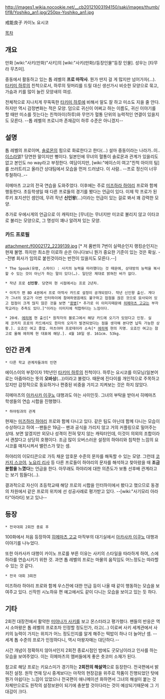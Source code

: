 http://images1.wikia.nocookie.net/__cb20121003194150/saki/images/thumb/f/f8/Yoshiko_an1.jpg/250px-Yoshiko_an1.jpg

戒能良子
카이노 요시코

[[목차]]

== 개요  ==
만화 [wiki:"사키(만화)"사키]의 [wiki:"사키(만화)/등장인물"등장 인물]. 성우는 [타무라 무츠미].

중동에서 활동하고 있는 톱 레벨의 '''프로 마작사'''. 뭔가 딴지 걸 게 많지만 넘어가자(…). [[타키미 하루]]의 친척으로서, 하루의 뒷머리를 드릴 대신 생선가시 비슷한 모양으로 묶고, 가슴과 키를 많이 늘린 모양새의 여성.

전체적으로 지나치게 무뚝뚝한 [[타키미 하루]]에 비해서 말도 잘 하고 미소도 지을 줄 안다. 하지만 역시 감정변화는 적은 모양. 덤으로 귀신이 어쩌고 하는 이름도, 귀신 이야기를 할 때만 미소를 짓는다는 친척아이(하루)와 무언가 혈통 단위의 능력적인 연결이 있을지도 모른다. --톱 레벨의 프로니까 존재감이 하루 수준은 아니겠지--

== 설명 ==
톱 레벨의 프로이며, [[솔로몬]]의 힘으로 화료한다고 한다(…) 설마 중동이라는 나라가..이..[[이스라엘]]? 당연한 말이지만 뻥이다. 일본인에 무녀의 혈통이 솔로몬과 관계가 있을리도 없고 본인도 no way라고 부정한다. 여담이지만, [wiki:"에이스이 여고"친척 아이의 팀]를 쓰러트리고 올라간 상대팀에서 모습을 먼저 드러냈다. 이 사람.. --프로 정신이 너무 투철하다..--

히메마츠 고교의 전국 연습을 도와주었다. 이후에는 주로 [[미즈하라 하야리]] 프로와 함께 행동한다. 초등학생일 때 다른 프로들의 경기를 봤다는 언급이 있다. 이제 막 프로가 된 루키 포지션인 셈인데, 무려 작년 '''신인왕'''(…)이라는 언급이 있는 걸로 봐서 꽤 강력한 모양.

추가로 우에시게의 언급으로 이 캐릭터는 [무녀]는 무녀지만 미코로 불리지 않고 이타코로 불리는 모양으로, 그 명성이 꽤나 알려져 있는 모양.

=== 카드 프로필 ===
attachment:/f0002172_2239139.jpg [* 저 품번의 7번이 실력순인지 랭킹순인지는 현재 불명. 하지만 최소한 이로하 순은 아니다보니 뭔가 중요한 기준이 있는 것은 확실. --전병 회사가 임의로 붙힌것이라는 반전이 있을지도 모른다.--]

 * The Spook(유령, 스파이) : 사키의 능력을 따라했다는 것 때문에, 상대방의 능력을 복사할 수 있는 것이 아닌가 하는 말이 있다(…). 일단은 제대로 밝혀진 바가 없다.

 * 작년 프로 '''신인왕'''. 당연히 현 시점에서는 프로 2년차.

 * 아치가 편 BD 4권에서 프로 마작사 카드로 설정이 공개되었다. 작년 신인왕 출신. 게다가 그녀의 모교가 이번 인터하이에 참여하였음에도 불구하고 접점을 끊은 것으로 묘사되어 있고 접점이 크게 많지 않은 것을 보면 "[[용병]][* 추가로 이 이미지때문에 [[히메마츠 고교]]는 부자학교라는 추측도 있다.]"이라는 이미지에 적합하다는 느낌이다.

 * 20세. [[에히메]] 현 출신[* 원작자의 블로그에서 해당 카드에 오기가 있었다고 인정. 실제 코카지 프로의 카드에서도 한자의 오자가 발견되었다는 점을 생각해 본다면 납득 가능한 상황.]. 오죠인 여고 졸업. 마츠야마 프로테이라 소속[* [[에히메]] 현의 지명. 오죠인 여고는 참고로 올해 에히메 현 대표에 해당.]. 4월 10일 생. 161cm. 53kg. 

== 인간 관계 ==
 * 다른 학교 관계자들과의 인연
에이스이의 부장이자 1학년인 [[타키미 하루]]의 친척이다. 하루는 요시코를 이모님(일본어로는 아줌마라는 뜻의 '''오바상'''(…))이라고 불렀다. 때문에 진다이를 개인적으로 주목하고 있지만 감정적으로 동요하거나 편중된 비중을 가지고 지켜보는 것은 하지 않았다.

히메마츠의 [[아카사카 이쿠노]] 대행과도 아는 사이인듯. 그녀의 부탁을 받아서 히메마츠 학생들의 연습 시합을 진행했다.

 * 하야링과의 관계
현재는 [[미즈하라 하야리]] 프로와 함께 다니고 있다. 같은 팀도 아닌데 함께 다니는 모습이 수상하다고 하여 --팬들은 19금-- 팬과 공식을 가리지 않고 거의 커플링으로 밀어주는 상태. 보면 알겠지만 외모나 성격이 전혀 맞지 않는 캐릭터인데, 이것이 의외의 조합이라서 괜찮다고 상당히 호평이다. 조금 많이 오버스러운 설정의 하야리와 침착한 느낌의 요시코를 매치시켜서 밸런스가 맞는 셈.

하야리의 이모티콘으로 가득 채운 암호문 수준의 문자를 해독할 수 있는 모양. 그런데 [[코카지 스코야]], [[노요리 리사]] 등 다른 프로들이 하야리의 문자를 해석하고 찾아왔을 때 '''조금 분함을 느꼈다'''는 언급을 한다. 아무래도 하야리에 대한 의존도가 보통 선후배 관계라고는 보기 힘들다(…).

결과적으로 자신이 초등학교때 해당 프로의 시합을 인터하이에서 봤다고 했으므로 동경의 차원에서 같은 프로의 위치에 선 성공사례로 평가받고 있다. --[wiki:"사기모리 아라타"아라타] 보고 있나--

== 등장 ==
 * 전국대회 2회전 종료 후
100화에서 처음 등장하여 [[히메마츠 고교]] 마작부의 대기실에서 [[아카사카 이쿠노]] 대행과 이야기를 나누었다.

또한 아카사카 대행이 카이노 프로를 부른 이유는 사키의 스타일을 따라하게 하여, 스에하라를 연습시키기 위한 것. 과연 톱 레벨의 프로는 마물의 움직임도 어느정도는 따라할 수 있는 것 같다.

 * 전국 대회 3회전
미즈하라 하야리 프로와 함께 우스잔에 대한 언급 등이 나올 때 같이 행동하는 모습을 보여주고 있다. 신작힌 시노하유 편 예고에서도 같이 다니는 모습을 보이고 있는 듯 하다.

== 기타 ==
2회전 대장전에서 활약한 [[미야나가 사키]]를 보고 몬스터라고 평가했다. 팬들의 반응은 역시 소마왕은 톱 레벨의 프로조차 인정할 정도인가, 라고(…) 이로써 사키 세계관에서 사키의 능력이 가지는 위치가 어느 정도인지를 알게 해주는 떡밥이 하나 더 늘어난 셈. --세계 톱 수준의 프로가 인정하다니, 역시 마왕자매는 대단하다.--

시간 개념이 정확하지 않아서인지 2회전 종료시점인 밤에도 굿모닝이라고 인사를 하는 모습을 보여주었다. 이는 히메마츠의 멤버들에게 좋은 츳코미 소재가 된다.

참고로 해당 프로는 키요스미가 경기하는 '''2회전의 해설역'''으로 등장한다. 전국편에서 밝혀진 설정. 원작 연재 당시 중계보다는 마작의 현장감을 위주로 작품이 진행되었던 탓에 뭔가 아쉽다는 느낌이 있었으나 전국편이 애니메이션 화하면서 그녀의 해설이 붙는 것 자체만으로도 원작의 설정보완이 되기에 충분할 것이다라는 것이 예상되기때문에 그 기대감이 크다.
